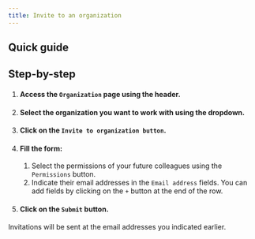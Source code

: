 ```yaml
---
title: Invite to an organization
---
```



## Quick guide

<VideoPlayer src="https://cdn.csquare.run/docs/webm/invite-to-organization.webm" />

## Step-by-step

1. #### Access the `Organization` page using the header.
2. #### Select the organization you want to work with using the dropdown.
3. #### Click on the `Invite to organization button`.
4. #### Fill the form:
   1. Select the permissions of your future colleagues using the `Permissions` button.
   2. Indicate their email addresses in the `Email address` fields. You can add fields by clicking on the `+` button at the end of the row.
5. #### Click on the `Submit` button.

Invitations will be sent at the email addresses you indicated earlier.
